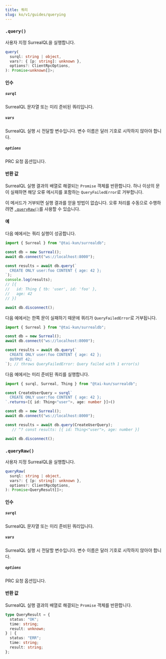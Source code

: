 ```yaml
---
title: 쿼리
slug: ko/v1/guides/querying
---
```



### `.query()` <Badge variant="instance" /><Badge variant="method" />

사용자 지정 SurrealQL을 실행합니다.

```ts
query(
  surql: string | object,
  vars?: { [p: string]: unknown },
  options?: ClientRpcOptions,
): Promise<unknown[]>;
```

#### 인수

##### `surql`

SurrealQL 문자열 또는 미리 준비된 쿼리입니다.

##### `vars`

SurrealQL 실행 시 전달할 변수입니다. 변수 이름은 달러 기호로 시작하지 않아야 합니다.

##### `options`

PRC 요청 옵션입니다.

#### 반환 값

SurrealQL 실행 결과의 배열로 해결되는 `Promise` 객체를 반환합니다. 하나 이상의 문이 실패하면 해당 오류 메시지를 포함하는 `QueryFailedError`로 거부합니다.

이 메서드가 거부되면 실행 결과를 얻을 방법이 없습니다. 오류 처리를 수동으로 수행하려면 [`.queryRaw()`](#queryraw)를 사용할 수 있습니다.

#### 예

다음 예에서는 쿼리 실행이 성공합니다.

```ts
import { Surreal } from "@tai-kun/surrealdb";

const db = new Surreal();
await db.connect("ws://localhost:8000");

const results = await db.query(`
  CREATE ONLY user:foo CONTENT { age: 42 };
`);
console.log(results);
// [{
//   id: Thing { tb: 'user', id: 'foo' },
//   age: 42
// }]

await db.disconnect();
```

다음 예에서는 한쪽 문이 실패하기 때문에 쿼리가 `QueryFailedError`로 거부됩니다.

```ts
import { Surreal } from "@tai-kun/surrealdb";

const db = new Surreal();
await db.connect("ws://localhost:8000");

const results = await db.query(`
  CREATE ONLY user:foo CONTENT { age: 42 };
  OUTPUT 42;
`); // throws QueryFailedError: Query failed with 1 error(s)
```

다음 예에서는 미리 준비된 쿼리를 실행합니다.

```ts
import { surql, Surreal, Thing } from "@tai-kun/surrealdb";

const CreateUserQuery = surql`
  CREATE ONLY user:foo CONTENT { age: 42 };
`.returns<[{ id: Thing<"user">, age: number }]>()

const db = new Surreal();
await db.connect("ws://localhost:8000");

const results = await db.query(CreateUserQuery);
   // ^? const results: [{ id: Thing<"user">, age: number }]

await db.disconnect();
```

### `.queryRaw()` <Badge variant="instance" /><Badge variant="method" />

사용자 지정 SurrealQL을 실행합니다.

```ts
queryRaw(
  surql: string | object,
  vars?: { [p: string]: unknown },
  options?: ClientRpcOptions,
): Promise<QueryResult[]>;
```

#### 인수

##### `surql`

SurrealQL 문자열 또는 미리 준비된 쿼리입니다.

##### `vars`

SurrealQL 실행 시 전달할 변수입니다. 변수 이름은 달러 기호로 시작하지 않아야 합니다.

##### `options`

PRC 요청 옵션입니다.

#### 반환 값

SurrealQL 실행 결과의 배열로 해결되는 `Promise` 객체를 반환합니다.

```ts
type QueryResult = {
  status: "OK";
  time: string;
  result: unknown;
} | {
  status: "ERR";
  time: string;
  result: string;
};
```
